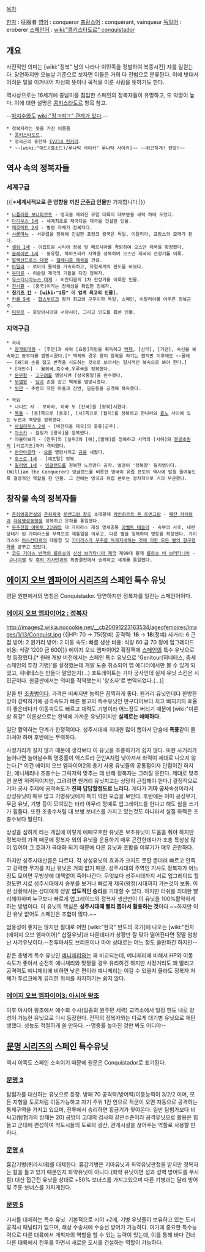 [[목차]]

[[한자]] : 征服者
[[영어]] : conqueror
[[프랑스어]] : conquérant, vainqueur
[[독일어]] : eroberer
[[스페인어]] : [[wiki:"콩키스타도르" conquistador]]

== 개요 ==
사전적인 의미는 [wiki:"정복" 남의 나라나 이민족을 정벌하여 복종시킨] 자를 일컫는다. 당연하지만 오늘날 기준으로 보자면 이들은 거의 다 전범으로 분류된다. 이에 빗대서 어려운 일을 이겨내어 자신의 뜻이나 목적을 이룬 사람을 뜻하기도 한다.

역사상으로는 16세기에 중남미를 침입한 스페인의 정복자들이 유명하고, 또 악명이 높다. 이에 대한 설명은 [[콩키스타도르]] 항목 참고.

--[[박지수]]와도 [[wiki:"정ㅋ벅ㅋ" 관계가 있다]].--

 * 정복자라는 뜻을 가진 이름들
  * [[콩키스타도르]].
  * 영국군의 중전차 [[FV214 컨커러]].
  * ~~[wiki:"애드(엘소드)/루나틱 사이커" 루나틱 사이커]~~ ~~화끈하게! 한방!~~
== 역사 속의 정복자들 ==
=== 세계구급 ===
{{|※'''세계사적으로 큰 영향을 끼친 [[군주]]급 인물'''만 기재합니다.|}}

 * [[나폴레옹 보나파르트]] - 영국을 제외한 유럽 대륙의 대부분을 세력 하에 두었다.
 * [[다리우스 1세]] - 세계최초로 제국다운 제국을 건설한 인물.
 * [[메흐메트 2세]] - 별명 자체가 정복자다.
 * [[샤를마뉴]] - 서유럽을 정복해 건설한 프랑크 왕국은 독일, 이탈리아, 프랑스의 모태가 된다.
 * [[셀림 1세]] - 이집트와 시리아 정복 및 페르시아를 격퇴하여 오스만 제국을 확장했다.
 * [[술레이만 1세]] - 동유럽, 북아프리카 지역을 정복하여 오스만 제국의 전성기를 이룩.
 * [[알렉산드로스 대왕]] - [[헬레니즘 제국]]을 건설.
 * [[아틸라]] - 로마의 몰락을 가속화하고, 유럽세계의 판도를 바꿨다.
 * [[우마르]] - 이슬람 제국의 기틀을 다진 정복자.
 * [[유스티니아누스 대제]] - 비잔티움의 1차 전성기를 이룩한 인물.
 * [[진시황]] - [중국]이라는 정체성을 확립한 정복자. 
 * '''[[칭기즈 칸]] - [wiki:"1등" 이 업계 최고의 인물].'''
 * [[카를 5세]] - [[합스부르크]] 왕가 최고의 군주이자 독일, 스페인, 이탈리아를 아우른 정복군주. 
 * [[티무르]] - 중앙아시아와 서아시아, 그리고 인도를 휩쓴 인물. 

=== 지역구급 ===
 * 국내
  * [[광개토대왕]] - [후연]과 싸워 [요동]지방을 획득하고 [[백제]], [신라], [거란], 숙신을 복속하고 동부여를 멸망시켰다.[* 백제의 경우 왕이 항복을 하기는 했지만 이후에도 ~~몰래~~ [왜]와 손을 잡고 반격을 시도하는 것으로 보아서는 일시적인 복속으로 봐야 한다.]
  * [대인수] - 월희국,흑수국,우루국을 정복했다.
  * [[문무왕]] - [[고구려]]를 멸망시켜 [삼국통일]을 완수했다.
  * [[무열왕]] - [[당]]과 손을 잡고 백제를 멸망시켰다.
  * [[위만]] - 주변의 작은 마을과 진번, 임둔등을 공격해 복속했다.

 * 국외
  * 나디르 샤 - 부하라, 히바 두 [칸국]을 [항복]시켰다.
  * [[묵돌]] - [동]쪽으로 [동호], [서]쪽으로 [월지]를 정복하고 한나라와 [[흉노]] 사이에 있는 누번과 백양을 정복했다.
  * [[바실리우스 2세]] - [비잔티움 제국]의 중흥[군주].
  * [[아소카]] - 칼링가 [왕국]을 정복했다.
  * 야율아보기 - [만주]의 [실위]와 [해],[발해]를 정복하고 서역의 [서하]와 [[몽골]]초원의 [키르기즈]까지 격퇴했다.
  * [[완안아골타]] - [[요]]를 멸망시키고 [[금]]을 세웠다.
  * [[호스로 1세]] - [에프탈] 정복
  * [[윌리엄 1세]] - [[잉글랜드]]를 정복한 노르망디 공작. 별명이 '정복왕' 윌리엄이다.(William the Conquerer) 잉글랜드를 비롯한 영국이 유럽 본토의 역사에 발을 들여놓도록 결정적인 역할을 한 인물. 그 전에는 영국과 유럽 본토는 정치적으로 거의 무관했다.

== 창작물 속의 정복자들 ==
 * [[은하영웅전설]]의 [[은하제국(은하영웅전설)|은하제국]] [[로엔그람 왕조]] 초대황제 [[라인하르트 폰 로엔그람]] - [[페잔 자치령]]과 [[자유행성동맹]]을 정복하고 은하를 통일했다.
 * [[우주전함 야마토 2199]]의 대 가미라스 제성 영세총통 [[데슬러|아벨트 데슬러]] - 숙부의 사후, 내란상태가 된 가미라스를 무력으로 재통일을 이루고, 다른 별을 정복하여 영토를 확장했다. 가미라스와 [[이스칸다르]]의 대통합 및 [[대동아공영권|가미라스가 우주를 독재지배하는 것에 의한 모든 별의 항구평화]]를 꿈꾸고 있었다.
 * [[코드 기아스 반역의 를르슈]]의 [[신성 브리타니아 제국]] 제99대 황제 [[를르슈 비 브리타니아]] - [[슈나이젤 엘 브리타니아|슈나이젤]] 및 [[흑의 기사단]]과의 최종결전에서 승리하고 세계를 통일했다.

== [[에이지 오브 엠파이어 시리즈]]의 스페인 특수 유닛 ==
영문 원판에서의 명칭은 Conquistador. 당연하지만 정복자를 일컫는 스페인어이다.

=== [[에이지 오브 엠파이어2 : 정복자]] ===
http://images2.wikia.nocookie.net/__cb20091223163534/ageofempires/images/1/13/Conquist.jpg
{{|HP: 70 → 75(정예)
공격력: '''16''' → ''' 18'''(정예)
사거리: 6
근접 방어: 2
원거리 방어: 2
이동 속도: 빠름
생산 비용: 식량 60 금 70
정예 업그레이드 비용: 식량 1200 금 600|}}
에이지 오브 엠파이어2 확장팩에 [[스페인]]의 특수 유닛으로 첫 등장했다.[* 원래 개발 버전에서는 스페인 특수 유닛으로 'Genitour(히네테스, 중세 스페인의 투창 기병)'를 설정했는데 개발 도중 취소되어 맵 에디터에서만 볼 수 있게 되었고, 히네테스는 만들다 말았는지(...) 포트레이트는 기마 궁사인데 실제 유닛 스킨은 시민군이다. 한글판에서는 의미를 직역했는지 '창조자'로 번역되었다.(...)]

말을 탄 [[조총]]병이다. 가격은 비싸지만 능력은 끔찍하게 좋다. 원거리 유닛인데다 한방한방이 강력하기에 공격속도가 빠른 몽고의 특수유닛인 만구다이보다 치고 빠지기의 효율이 좋은데다가 이동속도도 빠르고 체력도 기병이라 어느정도 버티기 때문에 [wiki:"이론상 최강" 이론상으로는 완벽에 가까운 유닛]이지만 '''실제로는 애매하다.'''

일단 활약하는 단계가 한정적이다. 성주시대에 최대한 많이 뽑아서 단숨에 '''폭풍'''같이 몰아쳐야 하며 후반에는 무력하다.

사정거리가 길지 않기 때문에 생각보다 이 유닛을 조종하기가 쉽지 않다. 또한 사거리가 늘어나면 늘어날수록 명중률이 엑스트라 군인A처럼 낮아져서 화력이 제대로 나오지 않는다.[* 이건 에이지 오브 엠파이어2의 총기 사용 유닛들의 공통점이자 단점이긴 하지만, 예니체리나 조총수는 그럭저럭 맞추는 데 반해 정복자는 그러질 못한다. 제대로 맞추면 분명 위력적이지만, 그려려면 원거리 유닛치고는 상당히 근접해야 한다.] 결정적으로 기마 궁사 주제에 공격속도가 '''진짜 답답할정도로 느리다.''' 게다가 '''기마 궁사'''속성이라서 상성유닛이 매우 많고 기병유닛에게 특히 약한 모습을 보인다. 후반에는 이미 공성무기, 무금 유닛, 기병 등이 모여있는 터라 아무리 정예로 업그레이드를 한다고 해도 힘을 쓰기가 힘들다. 또한 조총수처럼 대 보병 보너스를 가지고 있는것도 아니라서 실질 화력은 조총수보다 딸린다.

상성을 심하게 타는 게임에 이렇게 애매모호한 유닛은 보조유닛이 도움을 줘야 하지만 정복자의 가격 때문에 정복자 외의 유닛을 운용하기 매우 곤란한데다가 조총 특성상 많이 있어야 그 효과가 극대화 되기 때문에 다른 유닛과 조합을 이루기가 매우 곤란하다.

하지만 성주시대만큼은 다르다. 각 상성유닛의 효과가 크지도 못할 뿐더러 빠르고 안죽고 강력한 무기를 지닌 유닛은 거의 없기 때문. 성주시대의 주역인 기사도 정복자가 어느정도 모이면 무빙샷에 대책없이 죽어나간다. 무엇보다 성주시대까지 서로 업그레이드 할 정도면 서로 성주시대에서 승부를 보거나 빠르게 제국(왕정)시대까지 가는것이 보통. 이런 상황에서는 상대에게 정말 '''압도적인 승리'''를 기대할 수 있다. 하지만 러쉬를 최대한 빨리해야하며 누구보다 빠르게 업그레이드와 정복자 생산만이 이 유닛을 100%활약하게 하는 방법이다. 이 유닛의 핵심은 '''성주시대때 빨리 뽑아서 활용하는 것'''이다.~~하지만 이런 유닛 없어도 스페인은 조합이 많다.~~

범용성이 좋지는 않지만 절대로 어떤 [wiki:"한국" 반도의 국가]에 나오는 [wiki:"전차(에이지 오브 엠파이어)" 삽질유닛]과 다른데다가 상황만 잘 맞아 떨어진다면 정말 엄청난 사기유닛이다.--전투마차도 브리튼이나 마야 상대로는 어느 정도 쓸만하긴 하지만--

같은 총병계 특수 유닛인 [[예니체리]]와는 꽤 비교되는데, 예니체리에 비해서 HP와 이동 속도가 좋아서 순전히 예니체리와 맞짱뜰 경우 유리하긴 하지만 사정거리도 꽤 딸리고 공격력도 예니체리에 비하면 낮은 편이라 예니체리는 이길 수 있을지 몰라도 정복자 자체가 투르크에게 유리한 위치를 차지하기는 쉽지 않다.

=== [[에이지 오브 엠파이어3: 아시아 왕조]] ===
이후 아시아 왕조에서 예수회 수사(일종의 원주민 세력) 교역소에서 일정 한도 내로 양성이 가능한 유닛으로 다시 등장한다. 전작의 정복자와는 다르게 대기병 유닛으로 재탄생했다. 성능도 적절하게 쓸 만하다. --명중률 높아진 것만 봐도 어디야--

== [[문명 시리즈]]의 스페인 특수유닛 ==
역시 이쪽도 스페인 소속이기 때문에 원문은 Conquistador로 표기된다.

=== [[문명 3]] ===
탐험가를 대신하는 유닛으로 등장.
방패 70 공격력/방어력/이동능력이 3/2/2 이며, 모든 지형을 도로처럼 이동가능하고 자기 주위 1칸 안으로 적군이 오면 자동으로 공격하는 통제구역을 가지고 있으며, 전투에서 승리하면 황금기가 찾아온다. 일반 탐험가보다 비싸고(탐험가의 방패는 20) 공방이 고대의 검사와 같은수준이라 공격유닛으로 활용은 힘들고 군대에 편성하여 적도시들의 도로와 광산, 관개시설을 끊어주는 역할로 사용할 만하다. 

=== [[문명 4]] ===
흉갑기병(퀴라시에)를 대체한다.
흉갑기병은 기마유닛과 화약유닛판정을 받지만 정복자는 칼을 들고 있기 때문인지 화약유닛이 아니다.(화약 유닛이면 성과 성벽 방어도를 무시함) 대신 접근전 유닛을 상대로 +50% 보너스를 가지고있으며 다른 기병과는 달리 방어및 주둔 보너스를 가지게된다.

=== [[문명 5]] ===
기사를 대체하는 특수 유닛.
기본적으로 시야 +2에, 기병 유닛들이 보유하고 있는 도시공격시 패널티가 없으며, 해상 수송시에 수송선 방어가 가능하다. 여기에 중요한 특수능력으로 다른 대륙에서 개척자의 역할을 할 수 있는 능력이 있는데, 이를 통해 바다 건너 다른 대륙에서 전투를 하면서 새로운 도시를 건설하는 역할이 가능하다.
